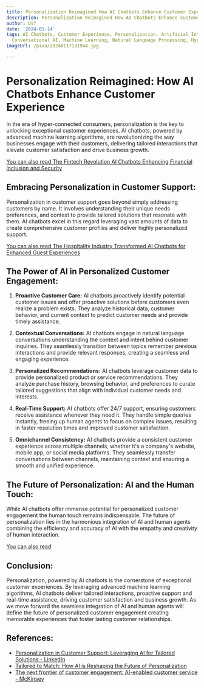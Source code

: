 ```yaml
---
title: Personalization Reimagined How AI Chatbots Enhance Customer Experience
description: Personalization Reimagined How AI Chatbots Enhance Customer Experience
author: Usf
date: '2024-01-14'
tags: AI Chatbots, Customer Experience, Personalization, Artificial Intelligence,
  Conversational AI, Machine Learning, Natural Language Processing, Hyper personalization
imageUrl: /pixa/20240117131944.jpg

---
```

# **Personalization Reimagined: How AI Chatbots  Enhance Customer Experience**

In the era of hyper-connected consumers, personalization is the key to unlocking exceptional customer experiences. AI chatbots, powered by advanced machine learning algorithms,  are revolutionizing the way businesses  engage with their customers, delivering tailored interactions that elevate customer satisfaction and drive business  growth.

[You  can also  read The Fintech Revolution  AI Chatbots Enhancing Financial Inclusion and Security](The%20Fintech%20Revolution%20AI%20Chatbots%20Enhancing%20Financial%20Inclusion%20and%20Security)


## Embracing Personalization in Customer Support:

Personalization in customer  support  goes beyond simply addressing customers by name. It involves understanding their unique needs preferences, and  context to provide  tailored solutions that resonate  with them. AI chatbots excel in this  regard leveraging vast amounts of data to create  comprehensive  customer profiles and deliver highly personalized support.

[You can also read The Hospitality  Industry Transformed AI Chatbots for Enhanced Guest Experiences](The%20Hospitality%20Industry%20Transformed%20AI%20Chatbots%20for%20Enhanced%20Guest%20Experiences)


##  The  Power of AI in Personalized Customer Engagement:

1. **Proactive Customer Care:**
   AI  chatbots proactively identify potential customer issues and offer proactive solutions  before customers even realize a problem exists. They analyze historical data,  customer behavior, and current context to predict customer needs and provide timely assistance.

2.  **Contextual Conversations:**
    AI chatbots engage in natural language conversations understanding the context  and intent behind customer inquiries. They seamlessly transition between topics remember previous interactions and provide relevant responses, creating a seamless and engaging experience.

3. **Personalized Recommendations:**
   AI chatbots leverage customer data to provide personalized product or service recommendations. They  analyze purchase history, browsing behavior, and preferences to curate tailored suggestions that align with individual customer needs and interests.

4. **Real-Time Support:**
   AI chatbots offer  24/7 support, ensuring customers receive assistance whenever they need it. They handle simple queries instantly, freeing up human agents to focus on  complex issues, resulting in faster resolution times and  improved customer satisfaction.

5. **Omnichannel Consistency:**
   AI chatbots provide a consistent customer experience across multiple  channels, whether  it's a company's website, mobile app, or social media platforms.  They seamlessly transfer  conversations between  channels, maintaining context and ensuring a smooth and unified  experience.

## The Future of Personalization: AI and the Human Touch:

While AI chatbots offer immense potential  for personalized customer engagement  the human touch remains indispensable. The future of personalization lies in the harmonious integration of AI  and  human agents combining the efficiency and accuracy of AI with the empathy and creativity of human interaction.

[You can also read ]()


## Conclusion:

Personalization, powered by AI chatbots is  the cornerstone  of exceptional customer experiences. By leveraging  advanced machine learning algorithms, AI chatbots deliver tailored interactions, proactive support and real-time assistance,  driving customer satisfaction and business growth. As we move forward the seamless integration of AI and human agents will define  the future  of personalized customer engagement creating memorable experiences that foster lasting customer relationships.

## References:
- [Personalization in Customer Support: Leveraging AI for Tailored Solutions - LinkedIn](https://www.linkedin.com/pulse/personalization-customer-support-leveraging-ai-baqar-a-naqvi-fweje)
- [Tailored to Match: How AI is Reshaping the Future of Personalization](https://www.grocerydoppio.com/articles/tailored-to-match-how-ai-is-reshaping-the-future-of-personalization)
- [The next frontier of customer engagement: AI-enabled customer service - McKinsey](https://www.mckinsey.com/capabilities/operations/our-insights/the-next-frontier-of-customer-engagement-ai-enabled-customer-service)
